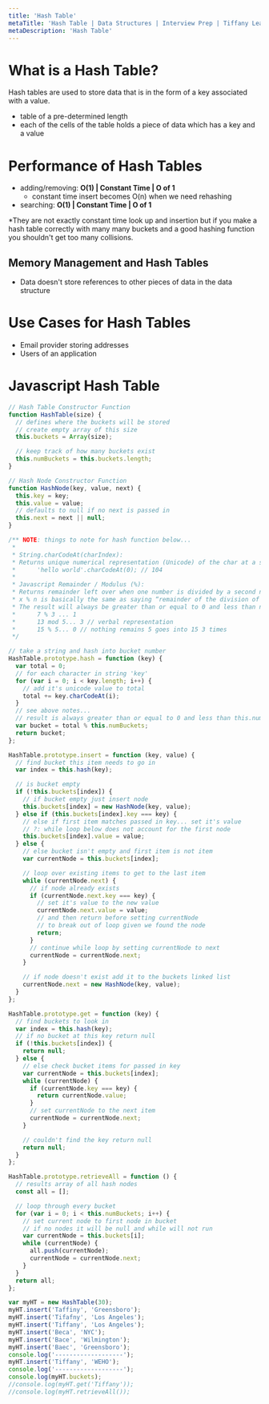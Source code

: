 ```yaml
---
title: 'Hash Table'
metaTitle: 'Hash Table | Data Structures | Interview Prep | Tiffany Lea'
metaDescription: 'Hash Table'
---
```


# What is a Hash Table?

Hash tables are used to store data that is in the form of a key associated with a value.

- table of a pre-determined length
- each of the cells of the table holds a piece of data which has a key and a value

# Performance of Hash Tables

- adding/removing: **O(1) | Constant Time | O of 1**
  - constant time insert becomes O(n) when we need rehashing
- searching: **O(1) | Constant Time | O of 1**

\*They are not exactly constant time look up and insertion but if you make a hash table correctly with many many buckets and a good hashing function you shouldn't get too many collisions.

## Memory Management and Hash Tables

- Data doesn't store references to other pieces of data in the data structure

# Use Cases for Hash Tables

- Email provider storing addresses
- Users of an application

# Javascript Hash Table

```javascript
// Hash Table Constructor Function
function HashTable(size) {
  // defines where the buckets will be stored
  // create empty array of this size
  this.buckets = Array(size);

  // keep track of how many buckets exist
  this.numBuckets = this.buckets.length;
}

// Hash Node Constructor Function
function HashNode(key, value, next) {
  this.key = key;
  this.value = value;
  // defaults to null if no next is passed in
  this.next = next || null;
}

/** NOTE: things to note for hash function below...
 *
 * String.charCodeAt(charIndex):
 * Returns unique numerical representation (Unicode) of the char at a specified index in a string
 *      'hello world'.charCodeAt(0); // 104
 *
 * Javascript Remainder / Modulus (%):
 * Returns remainder left over when one number is divided by a second number
 * x % n is basically the same as saying “remainder of the division of x by n”.
 * The result will always be greater than or equal to 0 and less than n.
 *      7 % 3 ... 1
 *      13 mod 5... 3 // verbal representation
 *      15 % 5... 0 // nothing remains 5 goes into 15 3 times
 */

// take a string and hash into bucket number
HashTable.prototype.hash = function (key) {
  var total = 0;
  // for each character in string 'key'
  for (var i = 0; i < key.length; i++) {
    // add it's unicode value to total
    total += key.charCodeAt(i);
  }
  // see above notes...
  // result is always greater than or equal to 0 and less than this.numBuckets
  var bucket = total % this.numBuckets;
  return bucket;
};

HashTable.prototype.insert = function (key, value) {
  // find bucket this item needs to go in
  var index = this.hash(key);

  // is bucket empty
  if (!this.buckets[index]) {
    // if bucket empty just insert node
    this.buckets[index] = new HashNode(key, value);
  } else if (this.buckets[index].key === key) {
    // else if first item matches passed in key... set it's value
    // ?: while loop below does not account for the first node
    this.buckets[index].value = value;
  } else {
    // else bucket isn't empty and first item is not item
    var currentNode = this.buckets[index];

    // loop over existing items to get to the last item
    while (currentNode.next) {
      // if node already exists
      if (currentNode.next.key === key) {
        // set it's value to the new value
        currentNode.next.value = value;
        // and then return before setting currentNode
        // to break out of loop given we found the node
        return;
      }
      // continue while loop by setting currentNode to next
      currentNode = currentNode.next;
    }

    // if node doesn't exist add it to the buckets linked list
    currentNode.next = new HashNode(key, value);
  }
};

HashTable.prototype.get = function (key) {
  // find buckets to look in
  var index = this.hash(key);
  // if no bucket at this key return null
  if (!this.buckets[index]) {
    return null;
  } else {
    // else check bucket items for passed in key
    var currentNode = this.buckets[index];
    while (currentNode) {
      if (currentNode.key === key) {
        return currentNode.value;
      }
      // set currentNode to the next item
      currentNode = currentNode.next;
    }

    // couldn't find the key return null
    return null;
  }
};

HashTable.prototype.retrieveAll = function () {
  // results array of all hash nodes
  const all = [];

  // loop through every bucket
  for (var i = 0; i < this.numBuckets; i++) {
    // set current node to first node in bucket
    // if no nodes it will be null and while will not run
    var currentNode = this.buckets[i];
    while (currentNode) {
      all.push(currentNode);
      currentNode = currentNode.next;
    }
  }
  return all;
};

var myHT = new HashTable(30);
myHT.insert('Taffiny', 'Greensboro');
myHT.insert('Tifafny', 'Los Angeles');
myHT.insert('Tiffany', 'Los Angeles');
myHT.insert('Beca', 'NYC');
myHT.insert('Bace', 'Wilmington');
myHT.insert('Baec', 'Greensboro');
console.log('-------------------');
myHT.insert('Tiffany', 'WEHO');
console.log('-------------------');
console.log(myHT.buckets);
//console.log(myHT.get('Tiffany'));
//console.log(myHT.retrieveAll());
```
